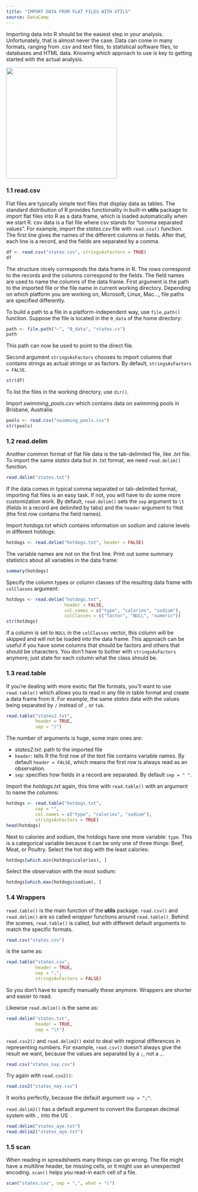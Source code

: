 ```yaml
---
title: "IMPORT DATA FROM FLAT FILES WITH UTILS"
source: DataCamp
---
```


Importing data into R should be the easiest step in your analysis. Unfortunately, that is almost never the case. Data can come in many formats, ranging from .csv and text files, to statistical software files, to databases and HTML data. Knowing which approach to use is key to getting started with the actual analysis.

<img src = "https://raw.githubusercontent.com/Lsinfos/R_00_Base-R/master/2_resources/import_5%20types.JPG" width = "300">

### 1.1 read.csv
Flat files are typically simple text files that display data as tables. The standard distribution of R provides functionality in built-in **utils** package to import flat files into R as a data frame, which is loaded automatically when we start R.
csv data is a flat file where csv stands for "comma separated values". For example, import the *states.csv* file with `read.csv()` function.  The first line gives the names of the different columns or fields. After that, each line is a record, and the fields are separated by a comma. 
```r
df <- read.csv("states.csv", stringsAsFactors = TRUE)
df
```
The structure nicely corresponds the data frame in R. The rows  correspond to the records and the columns correspond to the fields. The field names are used to name the columns of the data frame. 
First argument is the path to the imported file or the file name in current working directory. Depending on which platform you are working on, Microsoft, Linux, Mac..., file paths are specified differently.

To build a path to a file in a platform-independent way, use `file.path()` function. Suppose the file is located in the `0_data` of the home directory:
```r
path <- file.path("~", "0_data", "states.cv")
path
```
This path can now be used to point to the direct file.

Second argument `stringsAsFactors` chooses to import columns that contains strings as actual strings or as factors. By default, `stringsAsFactors = FALSE`.
```r
str(df) 
```
To list the files in the working directory, use `dir()`.

Import *swimming_pools.csv* which contains data on swimming pools in Brisbane, Australia:
```r
pools <- read.csv("swimming_pools.csv")
str(pools)
```

### 1.2 read.delim
Another common format of flat file data is the tab-delimited file, like *.txt* file. To import the same *states* data but in .txt format, we need `read.delim()` function.
```r
read.delim("states.txt")
```
If the data comes in typical comma separated or tab-delimited format, importing flat files is an easy task. If not, you will have to do some more customization work.
By default, `read.delim()` sets the `sep` argument to `\t` (fields in a record are delimited by tabs) and the `header` argument to `TRUE` (the first row contains the field names). 

Import *hotdogs.txt* which contains information on sodium and calorie levels in different hotdogs:
```r
hotdogs <- read.delim("hotdogs.txt", header = FALSE) 
```
The variable names are not on the first line. Print out some summary statistics about all variables in the data frame:
```r
summary(hotdogs)
```
Specify the column types or column classes of the resulting data frame with `colClasses` argument:
```r
hotdogs <- read.delim("hotdogs.txt", 
                      header = FALSE, 
                      col.names = c("type", "calories", "sodium"),
                      colClasses = c("factor", "NULL", "numeric"))
str(hotdogs)
```
If a column is set to `NULL` in the `colClasses` vector, this column will be skipped and will not be loaded into the data frame. 
This approach can be useful if you have some columns that should be factors and others that should be characters. You don't have to bother with `stringsAsFactors` anymore; just state for each column what the class should be.

### 1.3 read.table
If you're dealing with more exotic flat file formats, you'll want to use `read.table()` which allows you to read in any file in table format and create a data frame from it. For example, the same *states* data with the values being separated by `/` instead of `,` or `tab`. 
```r
read.table("states2.txt",
           header = TRUE,
           sep = "/")
```
The number of arguments is huge, some main ones are:

-    *states2.txt*: path to the imported file
-    `header`: tells R the first row of the text file contains variable names. By default `header = FALSE`, which means the first row is always read as an observation.
-    `sep`: specifies how fields in a record are separated. By default `sep = " "`.

Import the *hotdogs.txt* again, this time with `read.table()` with an argument to name the columns:
```r
hotdogs <- read.table("hotdogs.txt", 
           sep = "",
           col.names = c("type", "calories", "sodium"),
           stringsAsFactors = TRUE)
head(hotdogs)
```
Next to calories and sodium, the hotdogs have one more variable: `type`. This is a categorical variable because it can be only one of three things: Beef, Meat, or Poultry. Select the hot dog with the least calories:
```r
hotdogs[which.min(hotdogs$calories), ]
```
Select the observation with the most sodium:
```r
hotdogs[which.max(hotdogs$sodium), ]
```

### 1.4 Wrappers
`read.table()` is the main function of the **utils** package. `read.csv()` and `read.delim()` are so called *wrapper* functions around `read.table()`. Behind the scenes, `read.table()` is called, but with different default arguments to match the specific formats.
```r
read.csv("states.csv")
```
is the same as:
```r
read.table("states.csv", 
           header = TRUE, 
           sep = ",",
           stringsAsFactors = FALSE)
```
So you don't have to specify manually these anymore. Wrappers are shorter and easier to read.

Likewise `read.delim()` is the same as:
```r
read.delim("states.txt",
           header = TRUE,
           sep = "\t")
```
`read.csv2()` and `read.delim2()` exist to deal with regional differences in representing numbers. For example, `read.csv()` doesn't always give the result we want, because the values are separated by a `;`, not a `,`.
```r
read.csv("states_nay.csv")
```
Try again with `read.csv2()`:
```r
read.csv2("states_nay.csv")
```
It works perfectly, because the default argument `sep = ";"`.

`read.delim2()` has a default argument to convert the European decimal system with `,` into the US `.`
```r
read.delim("states_aye.txt")
read.delim2("states_aye.txt")
```

### 1.5 scan
When reading in spreadsheets many things can go wrong. The file might have a multiline header, be missing cells, or it might use an unexpected encoding. `scan()` helps you read-in each cell of a file.
```r
scan("states.csv", sep = ",", what = "c")
```
